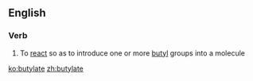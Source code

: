 ==English==

===Verb===
{{en-verb|butylat|ing}}

# {{context|organic chemistry|lang=en}} To [[react]] so as to introduce one or more [[butyl]] groups into a molecule

[[ko:butylate]]
[[zh:butylate]]